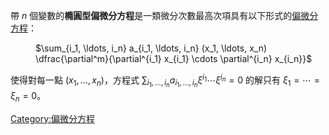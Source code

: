 帶 <math>n</math> 個變數的'''橢圓型偏微分方程'''是一類微分次數最高次項具有以下形式的[[偏微分方程|偏微分方程]]：

: <math>\sum_{i_1, \ldots, i_n} a_{i_1, \ldots, i_n} (x_1, \ldots, x_n) \dfrac{\partial^m}{\partial^{i_1} x_{i_1} \cdots \partial^{i_n} x_{i_n}} </math>
使得對每一點 <math>(x_1, \ldots, x_n)</math>，方程式 <math>\sum_{i_1, \ldots, i_n} a_{i_1, \ldots, i_n} \xi^{i_1} \cdots \xi^{i_n} = 0</math> 的解只有 <math>\xi_1  = \cdots = \xi_n = 0</math>。

[[Category:偏微分方程|Category:偏微分方程]]